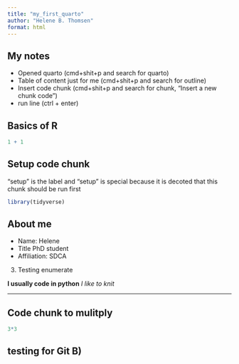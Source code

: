```yaml
---
title: "my_first_quarto"
author: "Helene B. Thomsen"
format: html
---
```

## My notes
- Opened quarto (cmd+shit+p and search for quarto)
- Table of content just for me (cmd+shit+p and search for outline)
- Insert code chunk (cmd+shit+p and search for chunk, "Insert a new chunk code")
- run line (ctrl + enter)

## Basics of R
```r
1 + 1
```


## Setup code chunk
"setup" is the label and "setup" is special because it is decoted that this chunk should be run first
```r
library(tidyverse)
```
## About me
- Name: Helene
- Title PhD student
- Affiliation: SDCA
3. Testing enumerate

**I usually code in python**
*I like to knit*

___

## Code chunk to mulitply
```r
3*3

```

## testing for Git B)
